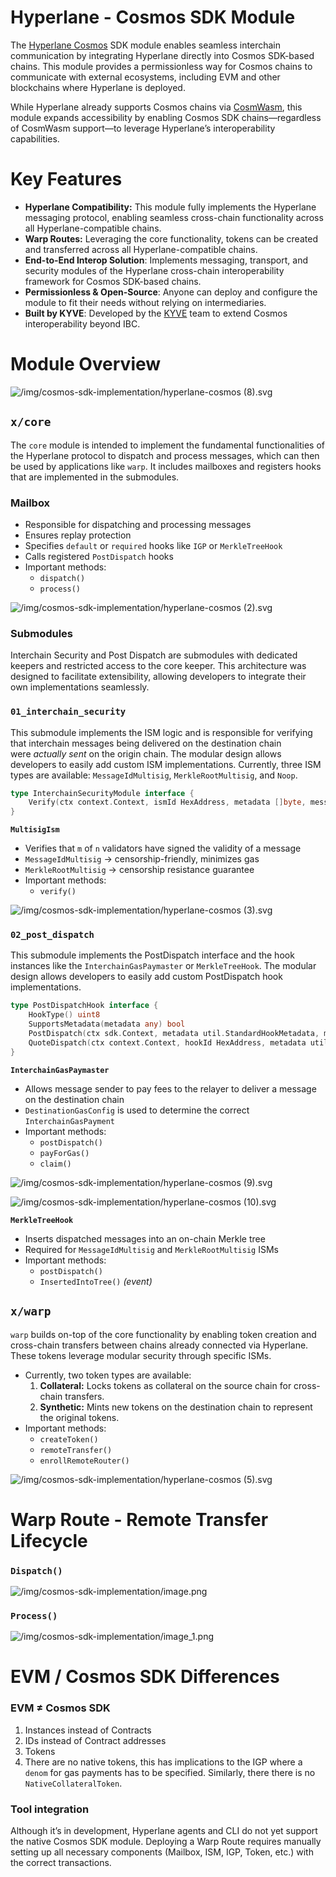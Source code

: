 # Hyperlane - Cosmos SDK Module

The [Hyperlane Cosmos](https://github.com/bcp-innovations/hyperlane-cosmos) SDK module enables seamless interchain communication by integrating Hyperlane directly into Cosmos SDK-based chains. This module provides a permissionless way for Cosmos chains to communicate with external ecosystems, including EVM and other blockchains where Hyperlane is deployed.

While Hyperlane already supports Cosmos chains via [CosmWasm](https://github.com/many-things/cw-hyperlane?tab=readme-ov-file), this module expands accessibility by enabling Cosmos SDK chains—regardless of CosmWasm support—to leverage Hyperlane’s interoperability capabilities.

# Key Features

- **Hyperlane Compatibility:** This module fully implements the Hyperlane messaging protocol, enabling seamless cross-chain functionality across all Hyperlane-compatible chains.
- **Warp Routes:** Leveraging the core functionality, tokens can be created and transferred across all Hyperlane-compatible chains.
- **End-to-End Interop Solution**: Implements messaging, transport, and security modules of the Hyperlane cross-chain interoperability framework for Cosmos SDK-based chains.
- **Permissionless & Open-Source**: Anyone can deploy and configure the module to fit their needs without relying on intermediaries.
- **Built by KYVE**: Developed by the [KYVE](https://www.kyve.network/) team to extend Cosmos interoperability beyond IBC.

# Module Overview

![/img/cosmos-sdk-implementation/hyperlane-cosmos (8).svg](/img/cosmos-sdk-implementation/hyperlane-cosmos_8.svg)

## `x/core`

The `core` module is intended to implement the fundamental functionalities of the Hyperlane protocol to dispatch and process messages, which can then be used by applications like `warp`. It includes mailboxes and registers hooks that are implemented in the submodules.

### Mailbox

- Responsible for dispatching and processing messages
- Ensures replay protection
- Specifies `default` or `required` hooks like `IGP` or `MerkleTreeHook`
- Calls registered `PostDispatch` hooks
- Important methods:
  - `dispatch()`
  - `process()`

![/img/cosmos-sdk-implementation/hyperlane-cosmos (2).svg](/img/cosmos-sdk-implementation/hyperlane-cosmos_2.svg)

### Submodules

Interchain Security and Post Dispatch are submodules with dedicated keepers and restricted access to the core keeper. This architecture was designed to facilitate extensibility, allowing developers to integrate their own implementations seamlessly.

### `01_interchain_security`

This submodule implements the ISM logic and is responsible for verifying that interchain messages being delivered on the destination chain were *actually sent* on the origin chain. The modular design allows developers to easily add custom ISM implementations. Currently, three ISM types are available: `MessageIdMultisig`, `MerkleRootMultisig`, and `Noop`.

```go
type InterchainSecurityModule interface {
	Verify(ctx context.Context, ismId HexAddress, metadata []byte, message HyperlaneMessage) (bool, error)
}
```

**`MultisigIsm`**

- Verifies that `m` of `n` validators have signed the validity of a message
- `MessageIdMultisig` → censorship-friendly, minimizes gas
- `MerkleRootMultisig` → censorship resistance guarantee
- Important methods:
  - `verify()`

![/img/cosmos-sdk-implementation/hyperlane-cosmos (3).svg](/img/cosmos-sdk-implementation/hyperlane-cosmos_3.svg)

### `02_post_dispatch`

This submodule implements the PostDispatch interface and the hook instances like the `InterchainGasPaymaster` or `MerkleTreeHook`. The modular design allows developers to easily add custom PostDispatch hook implementations.

```go
type PostDispatchHook interface {
	HookType() uint8
	SupportsMetadata(metadata any) bool
	PostDispatch(ctx sdk.Context, metadata util.StandardHookMetadata, message util.HyperlaneMessage, maxFee sdk.Coins) (sdk.Coins, error)
	QuoteDispatch(ctx context.Context, hookId HexAddress, metadata util.StandardHookMetadata, message HyperlaneMessage) (sdk.Coins, error)
}
```

**`InterchainGasPaymaster`**

- Allows message sender to pay fees to the relayer to deliver a message on the destination chain
- `DestinationGasConfig` is used to determine the correct `InterchainGasPayment`
- Important methods:
  - `postDispatch()`
  - `payForGas()`
  - `claim()`

![/img/cosmos-sdk-implementation/hyperlane-cosmos (9).svg](/img/cosmos-sdk-implementation/hyperlane-cosmos_9.svg)

![/img/cosmos-sdk-implementation/hyperlane-cosmos (10).svg](/img/cosmos-sdk-implementation/hyperlane-cosmos_10.svg)

**`MerkleTreeHook`**

- Inserts dispatched messages into an on-chain Merkle tree
- Required for `MessageIdMultisig` and `MerkleRootMultisig` ISMs
- Important methods:
  - `postDispatch()`
  - `InsertedIntoTree()`  *(event)*


## `x/warp`

`warp` builds on-top of the core functionality by enabling token creation and cross-chain transfers between chains already connected via Hyperlane. These tokens leverage modular security through specific ISMs.

- Currently, two token types are available:
  1. **Collateral:** Locks tokens as collateral on the source chain for cross-chain transfers.
  2. **Synthetic:** Mints new tokens on the destination chain to represent the original tokens.
- Important methods:
  - `createToken()`
  - `remoteTransfer()`
  - `enrollRemoteRouter()`

![/img/cosmos-sdk-implementation/hyperlane-cosmos (5).svg](/img/cosmos-sdk-implementation/hyperlane-cosmos_5.svg)

# Warp Route - Remote Transfer Lifecycle

### `Dispatch()`

![/img/cosmos-sdk-implementation/image.png](/img/cosmos-sdk-implementation/image.png)

### `Process()`

![/img/cosmos-sdk-implementation/image_1.png](/img/cosmos-sdk-implementation/image_1.png)

# EVM / Cosmos SDK Differences

### EVM ≠ Cosmos SDK

1. Instances instead of Contracts
2. IDs instead of Contract addresses
3. Tokens
 1. There are no native tokens, this has implications to the IGP where a `denom` for gas payments has to be specified. Similarly, there there is no `NativeCollateralToken`.

### Tool integration

Although it’s in development, Hyperlane agents and CLI do not yet support the native Cosmos SDK module. Deploying a Warp Route requires manually setting up all necessary components (Mailbox, ISM, IGP, Token, etc.) with the correct transactions.
